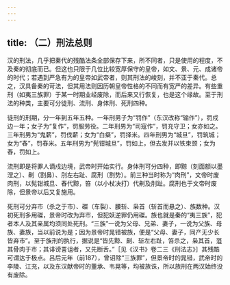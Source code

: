 ```yaml
---
---
---
```

title: （二）刑法总则
---



汉的刑法，几乎把秦代的残酷法条全部保存下来，所不同者，只是使用的程度，不及秦的彻底而已。但这也只限于几位比较宽厚保守的皇帝，如文、景、元、成诸帝的时代；若遇到严急有为的皇帝如武帝者，则其刑法的峻刻，并不亚于秦代。总之，汉具备秦的苛法，但其用法则因历朝皇帝性格的不同而有宽严的差异。有些重刑（如夷三族罪）于某一时期业经废除，而后来又行恢复，也是这个缘故。至于刑法的种类，主要可分徒刑、流刑、身体刑、死刑四种。

徒刑的刑期，分一年到五年五种。一年刑男子为“罚作”（东汉改称“输作”），罚戍边一年；女子为“复作”，罚服劳役。二年刑男为“司寇作”，罚充守卫；女亦如之。三年刑男为“鬼薪”，罚伐薪；女为“白粲”，罚择米。四年刑男为“城旦”，罚筑城；女为“舂”，罚舂米。五年刑男为“髡钳城旦”，罚如上，但去发并以铁束颈；女为舂，罚如上。

流刑即是将罪人谪戍边境，武帝时开始实行。身体刑可分四种，即黥（刻面额以墨涅之）、劓（割鼻）、刖左右趾、腐刑（割势）。前三种当时称为“肉刑”，文帝时废肉刑，以髡钳城旦、舂代黥，笞（以小杖决打）代劓及刖趾。腐刑也于文帝时废除，但景帝以后又复施用。

死刑可分弃市（杀之于市）、磔（车裂）、腰斩、枭首（斩首而悬之）、族数种。汉初死刑多用磔，景帝时改为弃市，但犯妖逆罪仍用磔。族也就是秦的“夷三族”，犯者本人及其亲属均须同处死刑。“三族”一说为父母、兄弟、妻子，一说为父族、母族、妻族，当以前说为是；因为景帝时晁错被族，便是“父母、妻子，同产无少长皆弃市”。至于族刑的执行，据说是“皆先黥、劓、斩左右趾，笞杀之，枭其首，菹其骨肉于市；其诽谤詈诅者，又先断舌。”［见《汉书》卷二三《刑法志》］其残酷可谓达于极点。吕后元年（前187），曾诏除“三族罪”，但景帝时的晁错，武帝时的李陵、江充，以及东汉献帝时的董承、韦晃等，均被族诛，所以族刑在两汉始终没有废除。